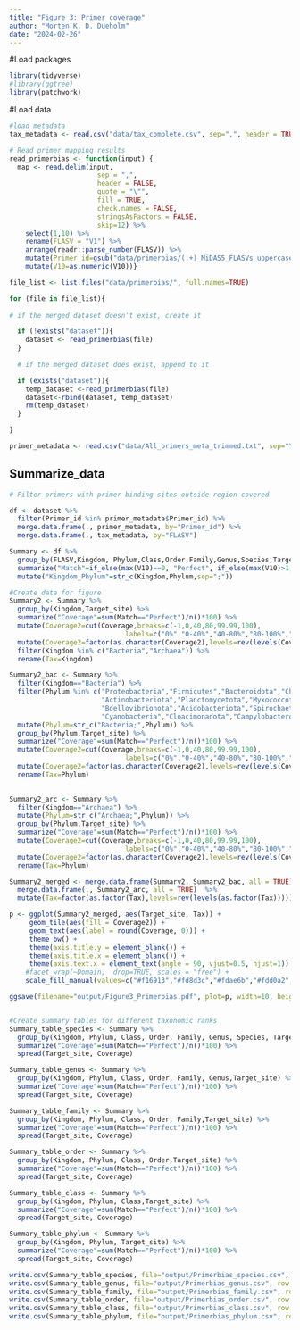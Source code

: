 ```yaml
---
title: "Figure 3: Primer coverage"
author: "Morten K. D. Dueholm"
date: "2024-02-26"
---
```

  
  #Load packages
```r
library(tidyverse)
#library(ggtree)
library(patchwork)
```

#Load data
```r
#load metadata
tax_metadata <- read.csv("data/tax_complete.csv", sep=",", header = TRUE)

# Read primer mapping results
read_primerbias <- function(input) {
  map <- read.delim(input,
                      sep = ",",
                      header = FALSE,
                      quote = "\"",
                      fill = TRUE,
                      check.names = FALSE,
                      stringsAsFactors = FALSE,
                      skip=12) %>%
    select(1,10) %>%
    rename(FLASV = "V1") %>%
    arrange(readr::parse_number(FLASV)) %>%
    mutate(Primer_id=gsub("data/primerbias/(.+)_MiDAS5_FLASVs_uppercase_hits.txt", "\\1", paste(input))) %>%
    mutate(V10=as.numeric(V10))}

file_list <- list.files("data/primerbias/", full.names=TRUE)

for (file in file_list){
  
# if the merged dataset doesn't exist, create it

  if (!exists("dataset")){
    dataset <- read_primerbias(file)
  }
  
  # if the merged dataset does exist, append to it

  if (exists("dataset")){
    temp_dataset <-read_primerbias(file)
    dataset<-rbind(dataset, temp_dataset)
    rm(temp_dataset)
  } 

}

primer_metadata <- read.csv("data/All_primers_meta_trimmed.txt", sep="\t", header = TRUE)
```

## Summarize_data
```r
# Filter primers with primer binding sites outside region covered

df <- dataset %>%
  filter(Primer_id %in% primer_metadata$Primer_id) %>%
  merge.data.frame(., primer_metadata, by="Primer_id") %>%
  merge.data.frame(., tax_metadata, by="FLASV")

Summary <- df %>%
  group_by(FLASV,Kingdom, Phylum,Class,Order,Family,Genus,Species,Target_site,Domain,type) %>%
  summarize("Match"=if_else(max(V10)==0, "Perfect", if_else(max(V10)>1, "Poor", "Partial"))) %>%
  mutate("Kingdom_Phylum"=str_c(Kingdom,Phylum,sep=";"))

#Create data for figure 
Summary2 <- Summary %>%
  group_by(Kingdom,Target_site) %>%
  summarize("Coverage"=sum(Match=="Perfect")/n()*100) %>%
  mutate(Coverage2=cut(Coverage,breaks=c(-1,0,40,80,99.99,100),
                             labels=c("0%","0-40%","40-80%","80-100%","100%"))) %>%
  mutate(Coverage2=factor(as.character(Coverage2),levels=rev(levels(Coverage2)))) %>%
  filter(Kingdom %in% c("Bacteria","Archaea")) %>%
  rename(Tax=Kingdom)

Summary2_bac <- Summary %>%
  filter(Kingdom=="Bacteria") %>%
  filter(Phylum %in% c("Proteobacteria","Firmicutes","Bacteroidota","Chloroflexi","Patescibacteria",
                       "Actinobacteriota","Planctomycetota","Myxococcota","Desulfobacterota","Verrucomicrobiota",
                       "Bdellovibrionota","Acidobacteriota","Spirochaetota","Armatimonadota","Synergistota",
                       "Cyanobacteria","Cloacimonadota","Campylobacterota","Dependentiae","Nitrospirota")) %>%
  mutate(Phylum=str_c("Bacteria;",Phylum)) %>%
  group_by(Phylum,Target_site) %>%
  summarize("Coverage"=sum(Match=="Perfect")/n()*100) %>%
  mutate(Coverage2=cut(Coverage,breaks=c(-1,0,40,80,99.99,100),
                             labels=c("0%","0-40%","40-80%","80-100%","100%"))) %>%
  mutate(Coverage2=factor(as.character(Coverage2),levels=rev(levels(Coverage2))))  %>%
  rename(Tax=Phylum)
  

Summary2_arc <- Summary %>%
  filter(Kingdom=="Archaea") %>%
  mutate(Phylum=str_c("Archaea;",Phylum)) %>%
  group_by(Phylum,Target_site) %>%
  summarize("Coverage"=sum(Match=="Perfect")/n()*100) %>%
  mutate(Coverage2=cut(Coverage,breaks=c(-1,0,40,80,99.99,100),
                             labels=c("0%","0-40%","40-80%","80-100%","100%"))) %>%
  mutate(Coverage2=factor(as.character(Coverage2),levels=rev(levels(Coverage2))))  %>%
  rename(Tax=Phylum)

Summary2_merged <- merge.data.frame(Summary2, Summary2_bac, all = TRUE) %>%
  merge.data.frame(., Summary2_arc, all = TRUE)  %>%
  mutate(Tax=factor(as.factor(Tax),levels=rev(levels(as.factor(Tax)))))

p <- ggplot(Summary2_merged, aes(Target_site, Tax)) +
     geom_tile(aes(fill = Coverage2)) + 
     geom_text(aes(label = round(Coverage, 0))) +
     theme_bw() +
     theme(axis.title.y = element_blank()) +
     theme(axis.title.x = element_blank()) +
     theme(axis.text.x = element_text(angle = 90, vjust=0.5, hjust=1)) +
    #facet_wrap(~Domain,  drop=TRUE, scales = "free") +
    scale_fill_manual(values=c("#f16913","#fd8d3c","#fdae6b","#fdd0a2","#feedde"))

ggsave(filename="output/Figure3_Primerbias.pdf", plot=p, width=10, height=6, useDingbats=FALSE, limitsize=FALSE)


#Create summary tables for different taxonomic ranks
Summary_table_species <- Summary %>%
  group_by(Kingdom, Phylum, Class, Order, Family, Genus, Species, Target_site) %>%
  summarize("Coverage"=sum(Match=="Perfect")/n()*100) %>%
  spread(Target_site, Coverage)

Summary_table_genus <- Summary %>%
  group_by(Kingdom, Phylum, Class, Order, Family, Genus,Target_site) %>%
  summarize("Coverage"=sum(Match=="Perfect")/n()*100) %>%
  spread(Target_site, Coverage)

Summary_table_family <- Summary %>%
  group_by(Kingdom, Phylum, Class, Order, Family,Target_site) %>%
  summarize("Coverage"=sum(Match=="Perfect")/n()*100) %>%
  spread(Target_site, Coverage)

Summary_table_order <- Summary %>%
  group_by(Kingdom, Phylum, Class, Order,Target_site) %>%
  summarize("Coverage"=sum(Match=="Perfect")/n()*100) %>%
  spread(Target_site, Coverage)

Summary_table_class <- Summary %>%
  group_by(Kingdom, Phylum, Class,Target_site) %>%
  summarize("Coverage"=sum(Match=="Perfect")/n()*100) %>%
  spread(Target_site, Coverage)

Summary_table_phylum <- Summary %>%
  group_by(Kingdom, Phylum, Target_site) %>%
  summarize("Coverage"=sum(Match=="Perfect")/n()*100) %>%
  spread(Target_site, Coverage)

write.csv(Summary_table_species, file="output/Primerbias_species.csv", row.names=FALSE, quote=FALSE)
write.csv(Summary_table_genus, file="output/Primerbias_genus.csv", row.names=FALSE, quote=FALSE)
write.csv(Summary_table_family, file="output/Primerbias_family.csv", row.names=FALSE, quote=FALSE)
write.csv(Summary_table_order, file="output/Primerbias_order.csv", row.names=FALSE, quote=FALSE)
write.csv(Summary_table_class, file="output/Primerbias_class.csv", row.names=FALSE, quote=FALSE)
write.csv(Summary_table_phylum, file="output/Primerbias_phylum.csv", row.names=FALSE, quote=FALSE)
```
